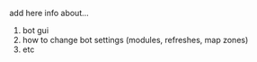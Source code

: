 add here info about...

1. bot gui
2. how to change bot settings (modules, refreshes, map zones)
3. etc